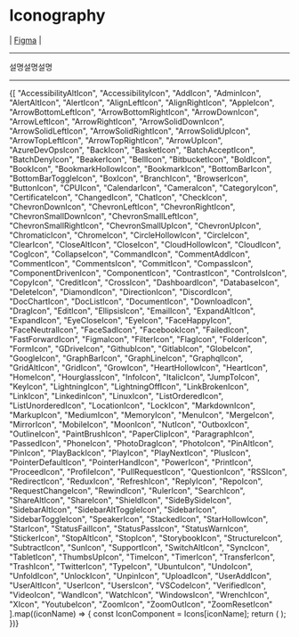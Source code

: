 
<Meta title="Foundations/Icongraphy" />

# Iconography
| <a href="https://figma.com/" target="_blank">Figma</a> |

---
설명설명설명

---

<IconGallery>
    {[
        "AccessibilityAltIcon", "AccessibilityIcon", "AddIcon", "AdminIcon", "AlertAltIcon", "AlertIcon", "AlignLeftIcon", "AlignRightIcon", "AppleIcon",
        "ArrowBottomLeftIcon", "ArrowBottomRightIcon", "ArrowDownIcon", "ArrowLeftIcon", "ArrowRightIcon", "ArrowSolidDownIcon", "ArrowSolidLeftIcon",
        "ArrowSolidRightIcon", "ArrowSolidUpIcon", "ArrowTopLeftIcon", "ArrowTopRightIcon", "ArrowUpIcon", "AzureDevOpsIcon", "BackIcon", "BasketIcon",
        "BatchAcceptIcon", "BatchDenyIcon", "BeakerIcon", "BellIcon", "BitbucketIcon", "BoldIcon", "BookIcon", "BookmarkHollowIcon", "BookmarkIcon",
        "BottomBarIcon", "BottomBarToggleIcon", "BoxIcon", "BranchIcon", "BrowserIcon", "ButtonIcon", "CPUIcon", "CalendarIcon", "CameraIcon",
        "CategoryIcon", "CertificateIcon", "ChangedIcon", "ChatIcon", "CheckIcon", "ChevronDownIcon", "ChevronLeftIcon", "ChevronRightIcon",
        "ChevronSmallDownIcon", "ChevronSmallLeftIcon", "ChevronSmallRightIcon", "ChevronSmallUpIcon", "ChevronUpIcon", "ChromaticIcon", "ChromeIcon",
        "CircleHollowIcon", "CircleIcon", "ClearIcon", "CloseAltIcon", "CloseIcon", "CloudHollowIcon", "CloudIcon", "CogIcon", "CollapseIcon",
        "CommandIcon", "CommentAddIcon", "CommentIcon", "CommentsIcon", "CommitIcon", "CompassIcon", "ComponentDrivenIcon", "ComponentIcon",
        "ContrastIcon", "ControlsIcon", "CopyIcon", "CreditIcon", "CrossIcon", "DashboardIcon", "DatabaseIcon", "DeleteIcon", "DiamondIcon",
        "DirectionIcon", "DiscordIcon", "DocChartIcon", "DocListIcon", "DocumentIcon", "DownloadIcon", "DragIcon", "EditIcon", "EllipsisIcon",
        "EmailIcon", "ExpandAltIcon", "ExpandIcon", "EyeCloseIcon", "EyeIcon", "FaceHappyIcon", "FaceNeutralIcon", "FaceSadIcon", "FacebookIcon",
        "FailedIcon", "FastForwardIcon", "FigmaIcon", "FilterIcon", "FlagIcon", "FolderIcon", "FormIcon", "GDriveIcon", "GithubIcon", "GitlabIcon",
        "GlobeIcon", "GoogleIcon", "GraphBarIcon", "GraphLineIcon", "GraphqlIcon", "GridAltIcon", "GridIcon", "GrowIcon", "HeartHollowIcon",
        "HeartIcon", "HomeIcon", "HourglassIcon", "InfoIcon", "ItalicIcon", "JumpToIcon", "KeyIcon", "LightningIcon", "LightningOffIcon",
        "LinkBrokenIcon", "LinkIcon", "LinkedinIcon", "LinuxIcon", "ListOrderedIcon", "ListUnorderedIcon", "LocationIcon", "LockIcon", "MarkdownIcon",
        "MarkupIcon", "MediumIcon", "MemoryIcon", "MenuIcon", "MergeIcon", "MirrorIcon", "MobileIcon", "MoonIcon", "NutIcon", "OutboxIcon",
        "OutlineIcon", "PaintBrushIcon", "PaperClipIcon", "ParagraphIcon", "PassedIcon", "PhoneIcon", "PhotoDragIcon", "PhotoIcon", "PinAltIcon",
        "PinIcon", "PlayBackIcon", "PlayIcon", "PlayNextIcon", "PlusIcon", "PointerDefaultIcon", "PointerHandIcon", "PowerIcon", "PrintIcon",
        "ProceedIcon", "ProfileIcon", "PullRequestIcon", "QuestionIcon", "RSSIcon", "RedirectIcon", "ReduxIcon", "RefreshIcon", "ReplyIcon",
        "RepoIcon", "RequestChangeIcon", "RewindIcon", "RulerIcon", "SearchIcon", "ShareAltIcon", "ShareIcon", "ShieldIcon", "SideBySideIcon",
        "SidebarAltIcon", "SidebarAltToggleIcon", "SidebarIcon", "SidebarToggleIcon", "SpeakerIcon", "StackedIcon", "StarHollowIcon", "StarIcon",
        "StatusFailIcon", "StatusPassIcon", "StatusWarnIcon", "StickerIcon", "StopAltIcon", "StopIcon", "StorybookIcon", "StructureIcon", "SubtractIcon",
        "SunIcon", "SupportIcon", "SwitchAltIcon", "SyncIcon", "TabletIcon", "ThumbsUpIcon", "TimeIcon", "TimerIcon", "TransferIcon", "TrashIcon",
        "TwitterIcon", "TypeIcon", "UbuntuIcon", "UndoIcon", "UnfoldIcon", "UnlockIcon", "UnpinIcon", "UploadIcon", "UserAddIcon", "UserAltIcon",
        "UserIcon", "UsersIcon", "VSCodeIcon", "VerifiedIcon", "VideoIcon", "WandIcon", "WatchIcon", "WindowsIcon", "WrenchIcon", "XIcon",
        "YoutubeIcon", "ZoomIcon", "ZoomOutIcon", "ZoomResetIcon"
    ].map((iconName) => {
        const IconComponent = Icons[iconName];
        return (
            <IconItem key={iconName} name={iconName}>
                <IconComponent />
            </IconItem>
        );
    })}
</IconGallery>